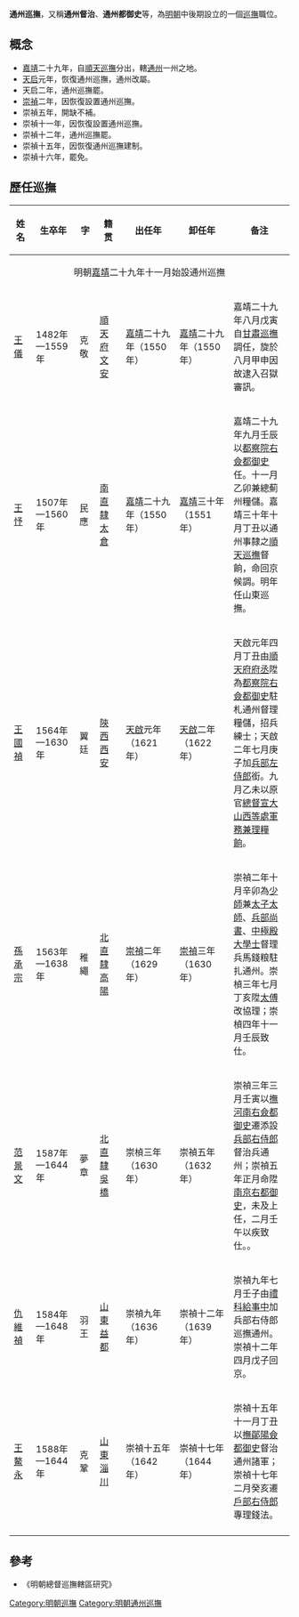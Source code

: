 '''通州巡撫'''，又稱'''通州督治'''、'''通州都御史'''等，為[[明朝|明朝]]中後期設立的一個[[巡撫|巡撫]]職位。

==概念 ==
*[[嘉靖|嘉靖]]二十九年，自[[順天巡撫|順天巡撫]]分出，轄[[通州|通州]]一州之地。
*[[天启|天启]]元年，恢復通州巡撫，通州改屬。
*天启二年，通州巡撫罷。
*[[崇禎|崇禎]]二年，因恢復設置通州巡撫。
*崇禎五年，開缺不補。
*崇禎十一年，因恢復設置通州巡撫。
*崇禎十二年，通州巡撫罷。
*崇禎十五年，因恢復通州巡撫建制。
*崇禎十六年，罷免。

== 歷任巡撫 ==
{| cellpadding="4" cellspacing="0" style="margin: 0 0 1em 1em; border:1px solid #cccccc; text-align:center; empty-cells:show; border-collapse:collapse;" border="1"
|- bgcolor="#F2F2F2"
!width="60"|姓名||width="160"|生卒年||width="40"|字||width="100"|籍贯||width="190"|出任年||width="190"|卸任年||width="340"|备注
|-
| align ="center" colspan="7" bgcolor="#EFECD1"| 明朝[[嘉靖|嘉靖]]二十九年十一月始設通州巡撫
|-
|[[王儀_(嘉靖進士)|王儀]]|| 1482年—1559年||克敬||[[順天府|順天府]][[文安縣|文安]]||[[嘉靖|嘉靖]]二十九年（1550年）||[[嘉靖|嘉靖]]二十九年（1550年）||嘉靖二十九年八月戊寅自[[甘肅巡撫|甘肅巡撫]]調任，旋於八月甲申因故逮入召獄審訊。
|-
|[[王忬|王忬]]||1507年—1560年||民應||[[南直隸|南直隸]][[太倉|太倉]]||[[嘉靖|嘉靖]]二十九年（1550年）||[[嘉靖|嘉靖]]三十年（1551年）||嘉靖二十九年九月壬辰以[[都察院|都察院]][[右僉都御史|右僉都御史]]任。十一月乙卯兼總薊州糧儲。嘉靖三十年十月丁丑以通州事隸之[[順天巡撫|順天巡撫]]督餉，命回京候調。明年任山東巡撫。
|-
|[[王國禎|王國禎]]||1564年—1630年||翼廷||[[陝西|陝西]][[西安|西安]]||[[天啟|天啟]]元年（1621年）||[[天啟|天啟]]二年（1622年）||天啟元年四月丁丑由[[順天府|順天府]][[府丞|府丞]]陞為[[都察院|都察院]][[右僉都御史|右僉都御史]]駐札通州督理糧儲，招兵練士；天啟二年七月庚子加[[兵部左侍郎|兵部左侍郎]]銜。九月乙未以原官[[宣大總督|總督宣大山西等處軍務兼理糧餉]]。
|-
|[[孫承宗|孫承宗]]||1563年—1638年||稚繩||[[北直隸|北直隸]][[高陽|高陽]]||[[崇禎|崇禎]]二年（1629年）||[[崇禎|崇禎]]三年（1630年）||崇禎二年十月辛卯為[[少師|少師]]兼[[太子太師|太子太師]]、[[兵部尚書|兵部尚書]]、[[中極殿大學士|中極殿大學士]]督理兵馬錢粮駐扎通州。崇楨三年七月丁亥陞[[太傅|太傅]]改協理；崇楨四年十一月壬辰致仕。
|-
|[[范景文|范景文]]||1587年—1644年||夢章||[[北直隸|北直隸]][[吳橋|吳橋]]||崇楨三年（1630年）||崇禎五年（1632年）||崇禎三年三月壬寅以[[河南巡撫|撫河南右僉都御史]]遷添設[[兵部右侍郎|兵部右侍郎]]督治兵通州；崇禎五年正月命陞[[南京|南京]][[右都御史|右都御史]]，未及上任，二月壬午以疾致仕。。
|-
|[[仇維禎|仇維禎]]||1584年—1648年||羽王||[[山東|山東]][[益都|益都]]||崇禎九年（1636年）||崇禎十二年（1639年）||崇禎九年七月壬子由[[禮科|禮科]][[給事中|給事中]]加兵部右侍郎巡撫通州。崇禎十二年四月戊子回京。
|-
|[[王鰲永|王鰲永]]||1588年—1644年||克鞏||[[山東|山東]][[淄川|淄川]]||崇禎十五年（1642年）||崇禎十七年（1644年）||崇禎十五年十一月丁丑以[[鄖陽巡撫|撫鄖陽僉都御史]]督治通州諸軍；崇禎十七年二月癸亥遷[[戶部右侍郎|戶部右侍郎]]專理錢法。
|-
|}

==參考==
*《明朝總督巡撫轄區研究》

{{明朝巡撫}}
[[Category:明朝巡撫|Category:明朝巡撫]]
[[Category:明朝通州巡撫|Category:明朝通州巡撫]]